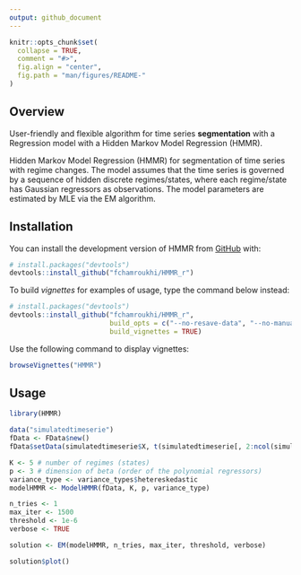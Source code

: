 ```yaml
---
output: github_document
---
```


<!-- README.md is generated from README.Rmd. Please edit that file -->

```r
knitr::opts_chunk$set(
  collapse = TRUE,
  comment = "#>",
  fig.align = "center",
  fig.path = "man/figures/README-"
)
```
## Overview

<!-- badges: start -->
<!-- badges: end -->

User-friendly and flexible algorithm for time series **segmentation** with a Regression model with a Hidden Markov Model Regression (HMMR).

Hidden Markov Model Regression (HMMR) for segmentation of time series with regime changes. The model assumes that the time series is governed by a sequence of hidden discrete regimes/states, where each regime/state has Gaussian regressors as observations. The model parameters are estimated by MLE via the EM algorithm.

## Installation

You can install the development version of HMMR from [GitHub](https://github.com/) with:

```r
# install.packages("devtools")
devtools::install_github("fchamroukhi/HMMR_r")
```

To build *vignettes* for examples of usage, type the command below instead:

```r
# install.packages("devtools")
devtools::install_github("fchamroukhi/HMMR_r", 
                         build_opts = c("--no-resave-data", "--no-manual"), 
                         build_vignettes = TRUE)
```

Use the following command to display vignettes:

```r
browseVignettes("HMMR")
```

## Usage

```r
library(HMMR)

data("simulatedtimeserie")
fData <- FData$new()
fData$setData(simulatedtimeserie$X, t(simulatedtimeserie[, 2:ncol(simulatedtimeserie)]))

K <- 5 # number of regimes (states)
p <- 3 # dimension of beta (order of the polynomial regressors)
variance_type <- variance_types$hetereskedastic
modelHMMR <- ModelHMMR(fData, K, p, variance_type)

n_tries <- 1
max_iter <- 1500
threshold <- 1e-6
verbose <- TRUE

solution <- EM(modelHMMR, n_tries, max_iter, threshold, verbose)

solution$plot()
```
